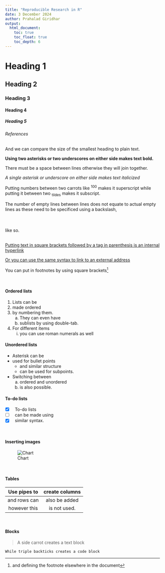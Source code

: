 ```yaml
---
title: "Reproducible Research in R"
date: 3 December 2024
author: Prahalad Giridhar
output:
  html_document:
    toc: true
    toc_float: true
    toc_depth: 6
---
```


# Heading 1 {#heading-link}

## Heading 2

### Heading 3

#### Heading 4

##### Heading 5

###### References
And we can compare the size of the smallest heading to plain text.

**Using two asterisks or two underscores on either side makes text bold.**

There must be a space between lines otherwise they will join together.

*A single asterisk or underscore on either side makes text italicized*

Putting numbers between two carrots like ^100^ makes it superscript while putting it between two ~tildes~ makes it subscript.

The number of empty lines between lines does not equate to actual empty lines as these need to be specificed using a backslash,
\
\
\
\
like so.

\
[Putting text in square brackets followed by a tag in parenthesis is an internal hyperlink](#heading-link)

[Or you can use the same syntax to link to an external address](https://www.sanger.ac.uk)

You can put in footnotes by using square brackets[^1] 

[^1]: and defining the footnote elsewhere in the document

\

#### Ordered lists

1. Lists can be 
2. made ordered
3. by numbering them.
    a. They can even have
    b. sublists by using double-tab.
4. For different items
    i. you can use roman numerals as well
    
#### Unordered lists

* Asterisk can be
* used for bullet points
    * and similar structure
    * can be used for subpoints.
* Switching between 
    a. ordered and unordered
    b. is also possible.
    
#### To-do lists

- [x] \ \ To-do lists 
- [ ] \ \ can be made using
- [x] \ \ similar syntax.

\

#### Inserting images

![Chart](../Downloads/reproducibility-graphic-online1.jpeg)

\

#### Tables

|Use pipes to|create columns|
|:------------:|:--------------:|
|and rows can|also be added |
|however this|is not used.  |

\

#### Blocks

> A side carrot creates a text block

```
While triple backticks creates a code block
```
